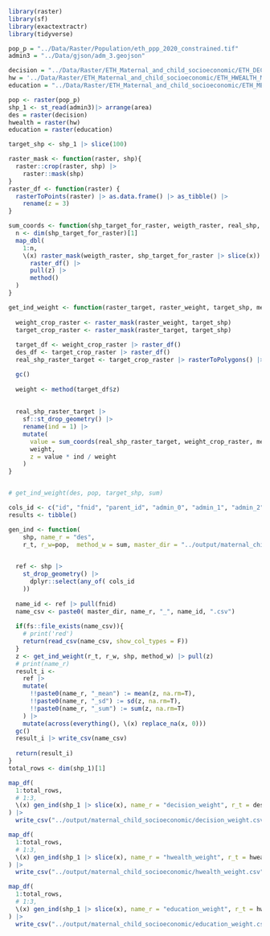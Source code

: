 ```r



library(raster)
library(sf)
library(exactextractr)
library(tidyverse)

pop_p = "../Data/Raster/Population/eth_ppp_2020_constrained.tif"
admin3 = "../Data/gjson/adm_3.geojson"

decision = "../Data/Raster/ETH_Maternal_and_child_socioeconomic/ETH_DECISION_MEAN.tif"
hw = '../Data/Raster/ETH_Maternal_and_child_socioeconomic/ETH_HWEALTH_MEAN.tif'
education = "../Data/Raster/ETH_Maternal_and_child_socioeconomic/ETH_MEDUCATION_MEAN.tif"

pop <- raster(pop_p) 
shp_1 <- st_read(admin3)|> arrange(area) 
des = raster(decision)
hwealth = raster(hw)
education = raster(education)

target_shp <- shp_1 |> slice(100)
```

```r
raster_mask <- function(raster, shp){
  raster::crop(raster, shp) |> 
    raster::mask(shp)
}
raster_df <- function(raster) {
  rasterToPoints(raster) |> as.data.frame() |> as_tibble() |> 
    rename(z = 3)
}

sum_coords <- function(shp_target_for_raster, weigth_raster, real_shp, method = sum) {
  n <- dim(shp_target_for_raster)[1]
  map_dbl(
    1:n,
    \(x) raster_mask(weigth_raster, shp_target_for_raster |> slice(x)) |> 
      raster_df() |> 
      pull(z) |> 
      method()
  )
}

get_ind_weight <- function(raster_target, raster_weight, target_shp, method) {
  
  weight_crop_raster <- raster_mask(raster_weight, target_shp)
  target_crop_raster <- raster_mask(raster_target, target_shp)
  
  target_df <- weight_crop_raster |> raster_df()
  des_df <- target_crop_raster |> raster_df()
  real_shp_raster_target <- target_crop_raster |> rasterToPolygons() |> st_as_sf()

  gc()
  
  weight <- method(target_df$z)
  
  
  real_shp_raster_target |> 
    sf::st_drop_geometry() |> 
    rename(ind = 1) |> 
    mutate(
      value = sum_coords(real_shp_raster_target, weight_crop_raster, method),
      weight,
      z = value * ind / weight
    ) 
}


# get_ind_weight(des, pop, target_shp, sum) 

```


```r
cols_id <- c("id", "fnid", "parent_id", "admin_0", "admin_1", "admin_2", "admin_3")
results <- tibble()

gen_ind <- function(
    shp, name_r = "des",
    r_t, r_w=pop,  method_w = sum, master_dir = "../output/maternal_child_socioeconomic/temp/") {

  
  ref <- shp |>
    st_drop_geometry() |>
      dplyr::select(any_of( cols_id
    ))
  
  name_id <- ref |> pull(fnid)
  name_csv <- paste0( master_dir, name_r, "_", name_id, ".csv")
  
  if(fs::file_exists(name_csv)){
    # print('red')
    return(read_csv(name_csv, show_col_types = F))
  }
  z <- get_ind_weight(r_t, r_w, shp, method_w) |> pull(z)
  # print(name_r)
  result_i <- 
    ref |> 
    mutate(
      !!paste0(name_r, "_mean") := mean(z, na.rm=T),
      !!paste0(name_r, "_sd") := sd(z, na.rm=T),
      !!paste0(name_r, "_sum") := sum(z, na.rm=T)
    ) |> 
    mutate(across(everything(), \(x) replace_na(x, 0)))
  gc()
  result_i |> write_csv(name_csv)
  
  return(result_i)
}
total_rows <- dim(shp_1)[1]

```

```r
map_df(
  1:total_rows,
  # 1:3,
  \(x) gen_ind(shp_1 |> slice(x), name_r = "decision_weight", r_t = des)
) |> 
  write_csv("../output/maternal_child_socioeconomic/decision_weight.csv")
```

```r

map_df(
  1:total_rows,
  # 1:3,
  \(x) gen_ind(shp_1 |> slice(x), name_r = "hwealth_weight", r_t = hwealth)
) |> 
  write_csv("../output/maternal_child_socioeconomic/hwealth_weight.csv")

```

```r

map_df(
  1:total_rows,
  # 1:3,
  \(x) gen_ind(shp_1 |> slice(x), name_r = "education_weight", r_t = hwealth)
) |> 
  write_csv("../output/maternal_child_socioeconomic/education_weight.csv")

```

